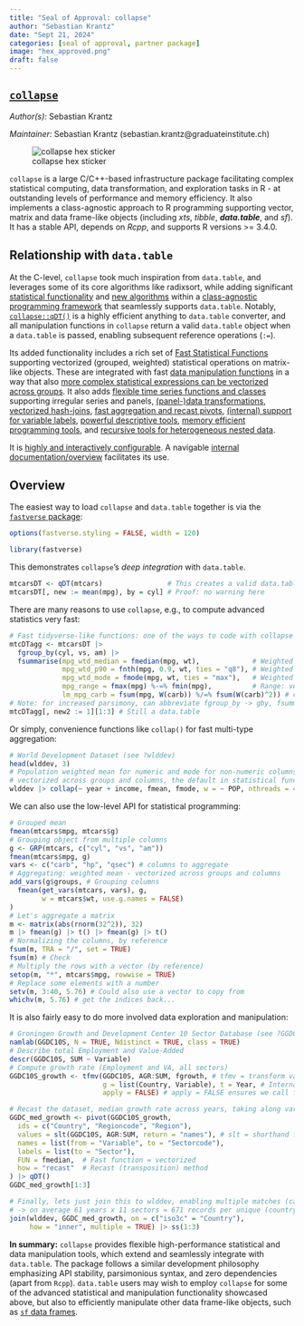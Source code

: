 ```yaml
---
title: "Seal of Approval: collapse"
author: "Sebastian Krantz"
date: "Sept 21, 2024"
categories: [seal of approval, partner package]
image: "hex_approved.png"
draft: false
---
```


## [`collapse`](https://github.com/SebKrantz/collapse)

*Author(s):* Sebastian Krantz

*Maintainer:* Sebastian Krantz (sebastian.krantz\@graduateinstitute.ch)

![collapse hex sticker](hex.png)

`collapse` is a large C/C++-based infrastructure package facilitating complex statistical computing, data transformation, and exploration tasks in R - at outstanding levels of performance and memory efficiency. It also implements a class-agnostic approach to R programming supporting vector, matrix and data frame-like objects (including *xts*, *tibble*, ***data.table***, and *sf*). It has a stable API, depends on *Rcpp*, and supports R versions >= 3.4.0. 

## Relationship with `data.table`

At the C-level, `collapse` took much inspiration from `data.table`, and leverages some of its core algorithms like radixsort, while adding significant [statistical functionality](https://sebkrantz.github.io/collapse/reference/collapse-documentation.html) and [new algorithms](https://sebkrantz.github.io/collapse/reference/fast-grouping-ordering.html) within a [class-agnostic programming framework](https://sebkrantz.github.io/collapse/articles/collapse_object_handling.html) that seamlessly supports `data.table`. Notably, [`collapse::qDT()`](https://sebkrantz.github.io/collapse/reference/quick-conversion.html) is a highly efficient anything to `data.table` converter, and all manipulation functions in `collapse` return a valid `data.table` object when a `data.table` is passed, enabling subsequent reference operations (`:=`).

Its added functionality includes a rich set of [Fast Statistical Functions](https://sebkrantz.github.io/collapse/reference/fast-statistical-functions.html) supporting vectorized (grouped, weighted) statistical operations on matrix-like objects. These are integrated with fast [data manipulation functions](https://sebkrantz.github.io/collapse/reference/fast-data-manipulation.html) in a way that also [more complex statistical expressions can be vectorized across groups](https://andrewghazi.github.io/posts/collapse_is_sick/sick.html). It also adds [flexible time series functions and classes](https://sebkrantz.github.io/collapse/reference/time-series-panel-series.html) supporting irregular series and panels, [(panel-)data transformations](https://sebkrantz.github.io/collapse/reference/data-transformations.html), [vectorized hash-joins](https://sebkrantz.github.io/collapse/reference/join.html), [fast aggregation and recast pivots](https://sebkrantz.github.io/collapse/reference/pivot.html), [(internal) support for variable labels](https://sebkrantz.github.io/collapse/reference/small-helpers.html), [powerful descriptive tools](https://sebkrantz.github.io/collapse/reference/summary-statistics.html), [memory efficient programming tools](https://sebkrantz.github.io/collapse/reference/efficient-programming.html), and [recursive tools for heterogeneous nested data](https://sebkrantz.github.io/collapse/reference/list-processing.html). 

It is [highly and interactively configurable](https://sebkrantz.github.io/collapse/reference/collapse-options.html). A navigable [internal documentation/overview](https://sebkrantz.github.io/collapse/reference/collapse-documentation.html) facilitates its use.

## Overview

The easiest way to load `collapse` and `data.table` together is via the [`fastverse` package](https://github.com/fastverse/fastverse):

```r
options(fastverse.styling = FALSE, width = 120)
```

```r
library(fastverse)
```

This demonstrates `collapse`'s *deep integration* with `data.table`.

```r
mtcarsDT <- qDT(mtcars)                # This creates a valid data.table (no deep copy)
mtcarsDT[, new := mean(mpg), by = cyl] # Proof: no warning here
```

There are many reasons to use `collapse`, e.g., to compute advanced statistics very fast:

```r
# Fast tidyverse-like functions: one of the ways to code with collapse
mtcDTagg <- mtcarsDT |> 
  fgroup_by(cyl, vs, am) |> 
  fsummarise(mpg_wtd_median = fmedian(mpg, wt),             # Weighted median
             mpg_wtd_p90 = fnth(mpg, 0.9, wt, ties = "q8"), # Weighted 90% quantile type 8
             mpg_wtd_mode = fmode(mpg, wt, ties = "max"),   # Weighted maximum mode 
             mpg_range = fmax(mpg) %-=% fmin(mpg),          # Range: vectorized and memory efficient   
             lm_mpg_carb = fsum(mpg, W(carb)) %/=% fsum(W(carb)^2)) # coef(lm(mpg ~ carb)): vectorized
# Note: for increased parsimony, can abbreviate fgroup_by -> gby, fsummarise -> smr
mtcDTagg[, new2 := 1][1:3] # Still a data.table
```

Or simply, convenience functions like `collap()` for fast multi-type aggregation:

```r
# World Development Dataset (see ?wlddev)
head(wlddev, 3) 
# Population weighted mean for numeric and mode for non-numeric columns (multithreaded and 
# vectorized across groups and columns, the default in statistical functions is na.rm = TRUE)
wlddev |> collap(~ year + income, fmean, fmode, w = ~ POP, nthreads = 4) |> ss(1:3)
```

We can also use the low-level API for statistical programming:

```r
# Grouped mean
fmean(mtcars$mpg, mtcars$g) 
# Grouping object from multiple columns
g <- GRP(mtcars, c("cyl", "vs", "am"))
fmean(mtcars$mpg, g)
vars <- c("carb", "hp", "qsec") # columns to aggregate
# Aggregating: weighted mean - vectorized across groups and columns 
add_vars(g$groups, # Grouping columns
  fmean(get_vars(mtcars, vars), g, 
        w = mtcars$wt, use.g.names = FALSE)
)
# Let's aggregate a matrix 
m <- matrix(abs(rnorm(32^2)), 32)
m |> fmean(g) |> t() |> fmean(g) |> t()
# Normalizing the columns, by reference
fsum(m, TRA = "/", set = TRUE)
fsum(m) # Check
# Multiply the rows with a vector (by reference)
setop(m, "*", mtcars$mpg, rowwise = TRUE)
# Replace some elements with a number
setv(m, 3:40, 5.76) # Could also use a vector to copy from
whichv(m, 5.76) # get the indices back...
```

It is also fairly easy to do more involved data exploration and manipulation:

```r
# Groningen Growth and Development Center 10 Sector Database (see ?GGDC10S)
namlab(GGDC10S, N = TRUE, Ndistinct = TRUE, class = TRUE)
# Describe total Employment and Value-Added
descr(GGDC10S, SUM ~ Variable)
# Compute growth rate (Employment and VA, all sectors)
GGDC10S_growth <- tfmv(GGDC10S, AGR:SUM, fgrowth, # tfmv = transform variables. Alternatively: fmutate(across(...))
                       g = list(Country, Variable), t = Year, # Internal grouping and ordering, passed to fgrowth()
                       apply = FALSE) # apply = FALSE ensures we call fgrowth.data.frame

# Recast the dataset, median growth rate across years, taking along variable labels 
GGDC_med_growth <- pivot(GGDC10S_growth,
  ids = c("Country", "Regioncode", "Region"),
  values = slt(GGDC10S, AGR:SUM, return = "names"), # slt = shorthand for fselect()
  names = list(from = "Variable", to = "Sectorcode"),
  labels = list(to = "Sector"), 
  FUN = fmedian,  # Fast function = vectorized
  how = "recast"  # Recast (transposition) method
) |> qDT()
GGDC_med_growth[1:3]

# Finally, lets just join this to wlddev, enabling multiple matches (cartesian product)
# -> on average 61 years x 11 sectors = 671 records per unique (country) match
join(wlddev, GGDC_med_growth, on = c("iso3c" = "Country"), 
     how = "inner", multiple = TRUE) |> ss(1:3)
```

**In summary:** `collapse` provides flexible high-performance statistical and data manipulation tools, which extend and seamlessly integrate with `data.table`. The package follows a similar development philosophy emphasizing API stability, parsimonious syntax, and zero dependencies (apart from `Rcpp`). `data.table` users may wish to employ `collapse` for some of the advanced statistical and manipulation functionality showcased above, but also to efficiently manipulate other data frame-like objects, such as [`sf` data frames](https://sebkrantz.github.io/collapse/articles/collapse_and_sf.html).
